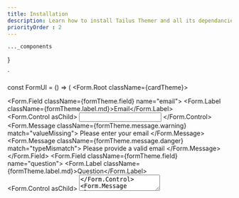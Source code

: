 ```yaml
---
title: Installation
description: Learn how to install Tailus Themer and all its dependancies in your project.
priorityOrder : 2
---
```



    ..._components
}

`



const FormUI = () => (
    <Form.Root className={cardTheme}>
        <div className="space-y-4">
            <Form.Field className={formTheme.field} name="email">
                <Form.Label className={formTheme.label.md}>Email</Form.Label>
                <div className="space-y-1">
                    <Form.Control asChild>
                        <input className={formTheme.input.md} type="email" required />
                    </Form.Control>
                    <Form.Message className={formTheme.message.warning} match="valueMissing">
                        Please enter your email
                    </Form.Message>
                    <Form.Message className={formTheme.message.danger} match="typeMismatch">
                        Please provide a valid email
                    </Form.Message>
                </div>
            </Form.Field>
            <Form.Field className={formTheme.field} name="question">
                <Form.Label className={formTheme.label.md}>Question</Form.Label>
                <div>
                    <Form.Control asChild>
                        <textarea className={formTheme.textarea.md} rows={3} required />
                    </Form.Control>
                    <Form.Message className={formTheme.message.warning} match="valueMissing">
                        Please enter a question
                    </Form.Message>
                </div>
            </Form.Field>
            <Form.Submit asChild>
                <button className={button.primary.md + " w-full"}>
                    <span>Submit</span>
                </button>
            </Form.Submit>
        </div>
    </Form.Root>
);

`
    code : "npm install @tailus/themer",
    lang:"tsx",
    file:"terminal",
    filename:"Terminal",
    isCentered:true
}

    code : `import themer from "@tailus/themer";

    content : [
        // ... your other paths here
        "./node_modules/@tailus/themer-**/dist/**/*.{js,ts}"
    ],
    theme: {
        extend: {},
    },
    plugins: [
        themer
    ],
};
    
    `,
    lang:"tsx",
    file:"tailwind",
    filename:"tailwind.config.js",
}

    code : `npm install @tailus/themer-form @tailus/themer-button @tailus/themer-card`,
    lang:"tsx",
    file:"terminal",
    filename:"Terminal",
    isCentered:true
}

    code : `npm install @radix-ui/react-form`,
    lang:"tsx",
    file:"terminal",
    filename:"Terminal",
    isCentered:true
}

    code : importThemerPackages,
    lang:"tsx",
    file:"tsx",
    filename:"Form.tsx",
    highlightedLines:"3-5",
    isCentered:true
}

    {
        code : applyingThemer,
        lang:"tsx",
        file:"tsx",
        filename:"Form.tsx",
        highlightedLines:"8-36",
    }
]

<div>
    ## Prerequisites
    Before you begin, ensure that you have already installed Tailwind CSS in your project. If not, please follow the [Tailwind CSS installation guide](https://tailwindcss.com/docs/installation).
</div>

<div>
    <div className="space-y-8 md:space-y-16">
        <div>
            ### 1. Install the themer package
            <div className="mt-6">
                <DocsCodeStep
                    {...installation}
                    client:visible
                >
                    Run the following command in your terminal to install the Tailus Themer package in your project:
                </DocsCodeStep>
                This command will add the `@tailus/themer` package to your project's dependencies.
            </div>
        </div>

        <div>
            ### 2. Import and use the themer plugin
            <div className="mt-6">
                <DocsCodeStep
                    {...usage}
                    client:visible
                    className="mb-10"
                >
                    After installing the Themer package, import and use the `themer` plugin in your Tailwind CSS configuration file:
                </DocsCodeStep>
                In this code snippet, the `themer` plugin is imported at the top of the file. Then, the path to the Themer packages is added to the `content` array, and the `themer` plugin is added to the `plugins` array in your Tailwind CSS configuration file.
            </div>
        </div>

        <div>
            ### 3. Install components Themer packages
            Install the Themer packages for the components you want to use in your project. For example, if you want to use the `Form` component, install the `@tailus/themer-form` package.
            
            To learn more about a component's Themer package, see its documentation.
        </div>
    </div>
</div>